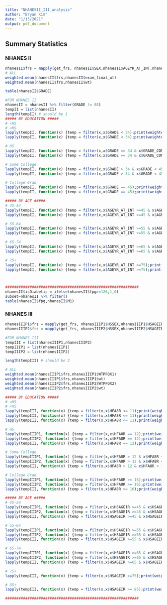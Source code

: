 ```yaml
---
title: "NHANESII_III_analysis"
author: "Bryan Kim"
date: "1/13/2021"
output: pdf_document
---
```



##########################################
##          Summary Statistics          ##
##########################################

### NHANES II ###
```r
nhanesII$frs = mapply(get_frs, nhanesII$SEX,nhanesII$AGEYR_AT_INT,nhanesII$lbdhdd,nhanesII$lbxtc,nhanesII$asbp,nhanesII$smoke_sts,nhanesII$fpg_final)
# ALL
weighted.mean(nhanesII$frs,nhanesII$exam_final_wt)
weighted.mean(nhanesII$frs,nhanesII$wt)

table(nhanesII$GRADE)

#FOR NHANES II
nhanesII = nhanesII %>% filter(GRADE != 88)
tempII = list(nhanesII)
length(tempII) # should be 1
##### BY EDUCATION #####
# <HS 
# <HS 
lapply(tempII, function(x) {temp = filter(x,x$GRADE < 34);print(weighted.mean(temp$frs,temp$exam_final_wt))})
lapply(tempII, function(x) {temp = filter(x,x$GRADE < 34);print(weighted.mean(temp$frs,temp$wt))})

# HS
lapply(tempII, function(x) {temp = filter(x,x$GRADE == 34 & x$GRADE_COMPL == 1);print(weighted.mean(temp$frs,temp$exam_final_wt))})
lapply(tempII, function(x) {temp = filter(x,x$GRADE == 34 & x$GRADE_COMPL == 1);print(weighted.mean(temp$frs,temp$wt))})

# Some College
lapply(tempII, function(x) {temp = filter(x,x$GRADE > 34 & x$GRADE < 45);print(weighted.mean(temp$frs,temp$exam_final_wt))})
lapply(tempII, function(x) {temp = filter(x,x$GRADE > 34 & x$GRADE < 45);print(weighted.mean(temp$frs,temp$wt))})

# College Grad
lapply(tempII, function(x) {temp = filter(x,x$GRADE == 45);print(weighted.mean(temp$frs,temp$exam_final_wt))})
lapply(tempII, function(x) {temp = filter(x,x$GRADE == 45);print(weighted.mean(temp$frs,temp$wt))})

##### BY AGE #####
# 45-54
lapply(tempII, function(x) {temp = filter(x,x$AGEYR_AT_INT >=45 & x$AGEYR_AT_INT <=54);print(weighted.mean(temp$frs,temp$exam_final_wt))})
lapply(tempII, function(x) {temp = filter(x,x$AGEYR_AT_INT >=45 & x$AGEYR_AT_INT <=54);print(weighted.mean(temp$frs,temp$wt))})

# 55-64
lapply(tempII, function(x) {temp = filter(x,x$AGEYR_AT_INT >=55 & x$AGEYR_AT_INT <=64);print(weighted.mean(temp$frs,temp$exam_final_wt))})
lapply(tempII, function(x) {temp = filter(x,x$AGEYR_AT_INT >=55 & x$AGEYR_AT_INT <=64);print(weighted.mean(temp$frs,temp$wt))})

# 65-74
lapply(tempII, function(x) {temp = filter(x,x$AGEYR_AT_INT >=65 & x$AGEYR_AT_INT <=74);print(weighted.mean(temp$frs,temp$exam_final_wt))})
lapply(tempII, function(x) {temp = filter(x,x$AGEYR_AT_INT >=65 & x$AGEYR_AT_INT <=74);print(weighted.mean(temp$frs,temp$wt))})

# 75+
lapply(tempII, function(x) {temp = filter(x,x$AGEYR_AT_INT >=75);print(weighted.mean(temp$frs,temp$exam_final_wt))})
lapply(tempII, function(x) {temp = filter(x,x$AGEYR_AT_INT >=75);print(weighted.mean(temp$frs,temp$wt))})



############################################################
nhanesII$isDiabetic = ifelse(nhanesII$fpg>=126,1,0)
subset=nhanesII %>% filter()
table(nhanesII$fpg,nhanesII$M1)

```


### NHANES III ###
```r
nhanesIIIP1$frs = mapply(get_frs, nhanesIIIP1$HSSEX,nhanesIIIP1$HSAGEIR,nhanesIIIP1$HDP,nhanesIIIP1$TCP,nhanesIIIP1$PEPMNK1R,nhanesIIIP1$smoke_sts,nhanesIIIP1$fpg_final)
nhanesIIIP2$frs = mapply(get_frs, nhanesIIIP2$HSSEX,nhanesIIIP2$HSAGEIR,nhanesIIIP2$HDP,nhanesIIIP2$TCP,nhanesIIIP2$PEPMNK1R,nhanesIIIP2$smoke_sts,nhanesIIIP2$fpg_final)

#FOR NHANES III
tempIII = list(nhanesIIIP1,nhanesIIIP2)
tempIIIP1 = list(nhanesIIIP1)
tempIIIP2 = list(nhanesIIIP2)

length(tempIII) # should be 2

# ALL
weighted.mean(nhanesIIIP1$frs,nhanesIIIP1$WTPFQX1)
weighted.mean(nhanesIIIP1$frs,nhanesIIIP1$wt)
weighted.mean(nhanesIIIP2$frs,nhanesIIIP2$WTPFQX2)
weighted.mean(nhanesIIIP2$frs,nhanesIIIP2$wt)

##### BY EDUCATION #####
# <HS 
# <HS 
lapply(tempIII, function(x) {temp = filter(x,x$HFA8R <= 11);print(weighted.mean(temp$frs,temp$WTPFQX1))})
lapply(tempIII, function(x) {temp = filter(x,x$HFA8R <= 11);print(weighted.mean(temp$frs,temp$WTPFQX2))})
lapply(tempIII, function(x) {temp = filter(x,x$HFA8R <= 11);print(weighted.mean(temp$frs,temp$wt))})

# HS
lapply(tempIIIP1, function(x) {temp = filter(x,x$HFA8R == 12);print(weighted.mean(temp$frs,temp$wt))})
lapply(tempIIIP2, function(x) {temp = filter(x,x$HFA8R == 12);print(weighted.mean(temp$frs,temp$WTPFQX2))})
lapply(tempIII, function(x) {temp = filter(x,x$HFA8R == 12);print(weighted.mean(temp$frs,temp$wt))})

# Some College
lapply(tempIIIP1, function(x) {temp = filter(x,x$HFA8R > 12 & x$HFA8R < 16);print(weighted.mean(temp$frs,temp$WTPFQX1))})
lapply(tempIIIP2, function(x) {temp = filter(x,x$HFA8R > 12 & x$HFA8R < 16);print(weighted.mean(temp$frs,temp$WTPFQX2))})
lapply(tempIII, function(x) {temp = filter(x,x$HFA8R > 12 & x$HFA8R < 16);print(weighted.mean(temp$frs,temp$wt))})

# College Grad
lapply(tempIIIP1, function(x) {temp = filter(x,x$HFA8R >= 16);print(weighted.mean(temp$frs,temp$WTPFQX1))})
lapply(tempIIIP2, function(x) {temp = filter(x,x$HFA8R >= 16);print(weighted.mean(temp$frs,temp$WTPFQX2))})
lapply(tempIII, function(x) {temp = filter(x,x$HFA8R >= 16);print(weighted.mean(temp$frs,temp$wt))})

##### BY AGE #####
# 45-54
lapply(tempIIIP1, function(x) {temp = filter(x,x$HSAGEIR >=45 & x$HSAGEIR <=54);print(weighted.mean(temp$frs,temp$WTPFQX1))})
lapply(tempIIIP2, function(x) {temp = filter(x,x$HSAGEIR >=45 & x$HSAGEIR <=54);print(weighted.mean(temp$frs,temp$WTPFQX2))})
lapply(tempIII, function(x) {temp = filter(x,x$HSAGEIR >=45 & x$HSAGEIR <=54);print(weighted.mean(temp$frs,temp$wt))})

# 55-64
lapply(tempIIIP1, function(x) {temp = filter(x,x$HSAGEIR >=55 & x$HSAGEIR <=64);print(weighted.mean(temp$frs,temp$WTPFQX1))})
lapply(tempIIIP2, function(x) {temp = filter(x,x$HSAGEIR >=55 & x$HSAGEIR <=64);print(weighted.mean(temp$frs,temp$WTPFQX2))})
lapply(tempIII, function(x) {temp = filter(x,x$HSAGEIR >=55 & x$HSAGEIR <=64);print(weighted.mean(temp$frs,temp$wt))})

# 65-74
lapply(tempIIIP1, function(x) {temp = filter(x,x$HSAGEIR >=65 & x$HSAGEIR <=74);print(weighted.mean(temp$frs,temp$WTPFQX1))})
lapply(tempIIIP2, function(x) {temp = filter(x,x$HSAGEIR >=65 & x$HSAGEIR <=74);print(weighted.mean(temp$frs,temp$WTPFQX2))})
lapply(tempIII, function(x) {temp = filter(x,x$HSAGEIR >=65 & x$HSAGEIR <=74);print(weighted.mean(temp$frs,temp$wt))})

# 75+
lapply(tempIII, function(x) {temp = filter(x,x$HSAGEIR >=75);print(weighted.mean(temp$frs,temp$wt))})

# 85+
lapply(tempIII, function(x) {temp = filter(x,x$HSAGEIR >= 85);print(weighted.mean(temp$frs,temp$wt))})

############################################################

```
